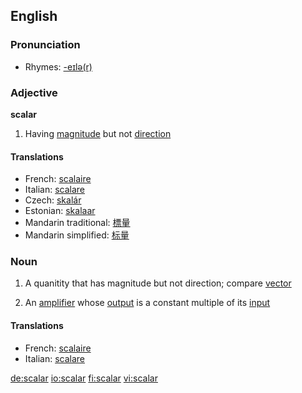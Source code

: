 ==English==

===Pronunciation===
*Rhymes: [[Rhymes:English:-eɪlə(r)|-eɪlə(r)]]

===Adjective===
'''scalar'''

# {{mathematics}} Having [[magnitude]] but not [[direction]]

====Translations====

*French: [[scalaire]]
*Italian: [[scalare]]
*Czech: [[skalár]]
*Estonian: [[skalaar]]
*Mandarin traditional: [[標量]]
*Mandarin simplified: [[标量]]

===Noun===
{{wikipedia}}
{{en-noun}}

# {{mathematics}} A quanitity that has magnitude but not direction; compare [[vector]]
# {{electronics}} An [[amplifier]] whose [[output]] is a constant multiple of its [[input]]

====Translations====

*French: [[scalaire]] {{m}}
*Italian: [[scalare]] {{m}}

[[de:scalar]]
[[io:scalar]]
[[fi:scalar]]
[[vi:scalar]]